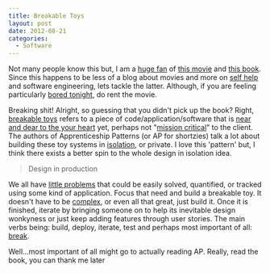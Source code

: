 ```yaml
---
title: Breakable Toys
layout: post
date: 2012-08-21
categories:
  - Software
---
```


Not many people know this but, I am a [huge fan][1] of [this
movie][2] and [this book][3]. Since this happens to be less of a blog
about movies and more on [self help][4] and software engineering, lets
tackle the latter. Although, if you are feeling particularly
[bored tonight][4], do rent the movie.

Breaking shit! Alright, so guessing that you didn't pick up the book?
Right, [breakable toys][5] refers to a piece of code/application/software
that is [near and dear to the your heart][6] yet, perhaps not
"[mission critical][7]" to the client. The authors of Apprenticeship
Patterns (or AP for shortzies) talk a lot about building these toy
systems in [isolation][8], or private. I love this 'pattern' but, I
think there exists a better spin to the whole design in isolation idea.

> Design in production

We all have [little problems][9] that could be easily solved,
quantified, or tracked using some kind of application. Focus that need
and build a breakable toy. It doesn't have to be [complex][10], or even all
that great, just build it. Once it is finished, iterate by bringing
someone on to help its inevitable design wonkyness or just keep adding
features through user stories. The main verbs being: build, deploy,
iterate, test and perhaps most important of all: [break][11].

Well...most important of all might go to actually reading AP. Really, read
the book, you can thank me later

[1]: http://www.dvhardware.net/news/aerocool_top_gun.jpg
[2]: http://www.imdb.com/title/tt1130988/
[3]: http://www.amazon.com/Apprenticeship-Patterns-Guidance-Aspiring-Craftsman/dp/0596518382?tag=duckduckgo-d-20
[4]: http://i.imgur.com/AruKI.jpg
[5]: http://toolsandtoys.net/
[6]: https://gimmebar.com/view/50340aa129ca15433d000010/big
[7]: http://youtu.be/xP1-oquwoL8
[8]: https://gimmebar.com/view/50340ae129ca15593d000005/big
[9]: #
[10]: https://gimmebar.com/view/503258b5aac422d76f000036/big
[11]: https://gimmebar.com/view/5032f46faac422800200001a/big
